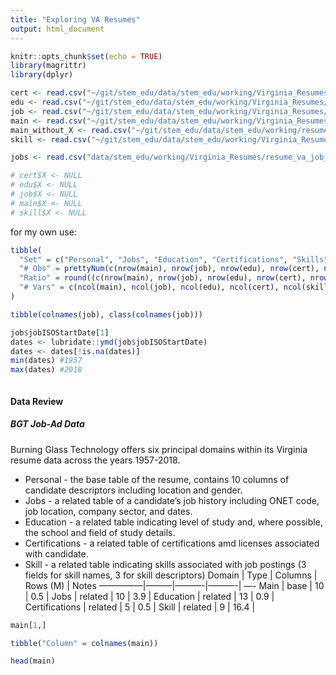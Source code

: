 ```yaml
---
title: "Exploring VA Resumes"
output: html_document
---
```


```r
knitr::opts_chunk$set(echo = TRUE)
library(magrittr)
library(dplyr)
```

```r
cert <- read.csv("~/git/stem_edu/data/stem_edu/working/Virginia_Resumes/resume_certification_info_va.csv")
edu <- read.csv("~/git/stem_edu/data/stem_edu/working/Virginia_Resumes/resume_education_info_va.csv")
job <- read.csv("~/git/stem_edu/data/stem_edu/working/Virginia_Resumes/with rowname variable/resume_job_info_va.csv")
main <- read.csv("~/git/stem_edu/data/stem_edu/working/Virginia_Resumes/with rowname variable/resume_personal_info_va.csv")
main_without_X <- read.csv("~/git/stem_edu/data/stem_edu/working/resume_personal_info_va.csv")
skill <- read.csv("~/git/stem_edu/data/stem_edu/working/Virginia_Resumes/resume_skill_info_va.csv")

jobs <- read.csv("data/stem_edu/working/Virginia_Resumes/resume_va_job_info.csv")

# cert$X <- NULL
# edu$X <- NULL
# job$X <- NULL
# main$X <- NULL
# skill$X <- NULL

```

for my own use: 

```r
tibble(
  "Set" = c("Personal", "Jobs", "Education", "Certifications", "Skills"),
  "# Obs" = prettyNum(c(nrow(main), nrow(job), nrow(edu), nrow(cert), nrow(skill)), big.mark=",",trim = TRUE),
  "Ratio" = round((c(nrow(main), nrow(job), nrow(edu), nrow(cert), nrow(skill)))/nrow(main), 1),
  "# Vars" = c(ncol(main), ncol(job), ncol(edu), ncol(cert), ncol(skill))
)

tibble(colnames(job), class(colnames(job)))

job$jobISOStartDate[1]
dates <- lubridate::ymd(job$jobISOStartDate)
dates <- dates[!is.na(dates)] 
min(dates) #1957
max(dates) #2018

```

```r




```


#### Data Review
##### BGT Job-Ad Data

Burning Glass Technology offers six principal domains within its Virginia resume data across the years 1957-2018.

* Personal - the base table of the resume, contains 10 columns of candidate descriptors including location and gender.
* Jobs - a related table of a candidate's job history including ONET code, job location, company sector, and dates.
* Education - a related table indicating level of study and, where possible, the school and field of study details.
* Certifications - a related table of certifications amd licenses associated with candidate.
* Skill - a related table indicating skills associated with job postings (3 fields for skill names, 3 for skill descriptors)
    Domain     |   Type  | Columns  | Rows (M) | Notes
---------------|---------|----------|----------| ----
Main           | base    | 10       | 0.5      | 
Jobs           | related | 10       | 3.9      |
Education      | related | 13       | 0.9      |
Certifications | related | 5        | 0.5      |
Skill          | related | 9        | 16.4     |


```r
main[1,]

tibble("Column" = colnames(main))
```

```r
head(main)
```



